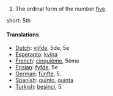 # The ordinal form of the number [[five]].

short: 5th

====Translations====

*[[Dutch]]: [[vijfde]], 5de, 5e
*[[Esperanto]]: [[kvina]]
*[[French]]: [[cinquième]], 5ème
*[[Frisian]]: [[fyfde]], 5e
*[[German]]: [[fünfte]], 5.
*[[Spanish]]: [[quinto]], [[quinta]]
*[[Turkish]]: [[beşinci]], 5.